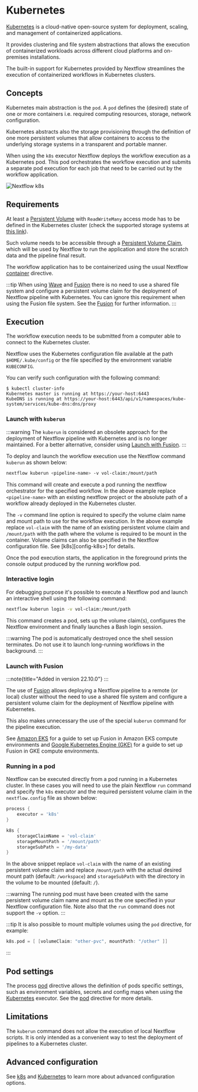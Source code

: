 # Kubernetes

[Kubernetes](https://kubernetes.io/) is a cloud-native open-source system for deployment, scaling, and management of containerized applications.

It provides clustering and file system abstractions that allows the execution of containerized workloads across different cloud platforms and on-premises installations.

The built-in support for Kubernetes provided by Nextflow streamlines the execution of containerized workflows in Kubernetes clusters.

## Concepts

Kubernetes main abstraction is the `pod`. A `pod` defines the (desired) state of one or more containers i.e. required computing resources, storage, network configuration.

Kubernetes abstracts also the storage provisioning through the definition of one more persistent volumes that allow containers to access to the underlying storage systems in a transparent and portable manner.

When using the `k8s` executor Nextflow deploys the workflow execution as a Kubernetes pod. This pod orchestrates the workflow execution and submits a separate pod execution for each job that need to be carried out by the workflow application.


![Nextflow k8s](_static/nextflow-k8s-min.png)

## Requirements

At least a [Persistent Volume](https://kubernetes.io/docs/concepts/storage/persistent-volumes/#persistent-volumes) with `ReadWriteMany` access mode has to be defined in the Kubernetes cluster (check the supported storage systems at [this link](https://kubernetes.io/docs/concepts/storage/persistent-volumes/#access-modes)).

Such volume needs to be accessible through a [Persistent Volume Claim](https://kubernetes.io/docs/concepts/storage/persistent-volumes/#persistentvolumeclaims), which will be used by Nextflow to run the application and store the scratch data and the pipeline final result.

The workflow application has to be containerized using the usual Nextflow [container][process-container] directive.

:::tip
When using [Wave][wave-page] and [Fusion][fusion-page] there is no need to use a shared file system and configure a persistent volume claim for the deployment of Nextflow pipeline with Kubernetes. You can ignore this requirement when using the Fusion file system. See the [Fusion][fusion-page] for further information.
:::

## Execution

The workflow execution needs to be submitted from a computer able to connect to the Kubernetes cluster.

Nextflow uses the Kubernetes configuration file available at the path `$HOME/.kube/config` or the file specified by the environment variable `KUBECONFIG`.

You can verify such configuration with the following command:

```console
$ kubectl cluster-info
Kubernetes master is running at https://your-host:6443
KubeDNS is running at https://your-host:6443/api/v1/namespaces/kube-system/services/kube-dns:dns/proxy
```

### Launch with `kuberun`

:::warning
The `kuberun` is considered an obsolete approach for the deployment of Nextflow pipeline with Kubernetes and is no longer maintained. For a better alternative, consider using [Launch with Fusion](#launch-with-fusion).
:::

To deploy and launch the workflow execution use the Nextflow command `kuberun` as shown below:

```bash
nextflow kuberun <pipeline-name> -v vol-claim:/mount/path
```

This command will create and execute a pod running the nextflow orchestrator for the specified workflow. In the above example replace `<pipeline-name>` with an existing nextflow project or the absolute path of a workflow already deployed in the Kubernetes cluster.

The `-v` command line option is required to specify the volume claim name and mount path to use for the workflow execution. In the above example replace `vol-claim` with the name of an existing persistent volume claim and `/mount/path` with the path where the volume is required to be mount in the container. Volume claims can also be specified in the Nextflow configuration file. See [k8s][config-k8s>] for details.

Once the pod execution starts, the application in the foreground prints the console output produced by the running workflow pod.

### Interactive login

For debugging purpose it's possible to execute a Nextflow pod and launch an interactive shell using the following command:

```bash
nextflow kuberun login -v vol-claim:/mount/path
```

This command creates a pod, sets up the volume claim(s), configures the Nextflow environment and finally launches a Bash login session.

:::warning
The pod is automatically destroyed once the shell session terminates. Do not use it to launch long-running workflows in the background.
:::

### Launch with Fusion

:::note{title="Added in version 22.10.0"}
:::

The use of [Fusion][fusion-page] allows deploying a Nextflow pipeline to a remote (or local) cluster without the need to use a shared file system and configure a persistent volume claim for the deployment of Nextflow pipeline with Kubernetes.

This also makes unnecessary the use of the special `kuberun` command for the pipeline execution.

See [Amazon EKS](https://docs.seqera.io/fusion/guide/aws-eks) for a guide to set up Fusion in Amazon EKS compute environments and [Google Kubernetes Engine (GKE)](https://docs.seqera.io/fusion/guide/gcp-gke) for a guide to set up Fusion in GKE compute environments.

### Running in a pod

Nextflow can be executed directly from a pod running in a Kubernetes cluster. In these cases you will need to use the plain Nextflow `run` command and specify the `k8s` executor and the required persistent volume claim in the `nextflow.config` file as shown below:

```groovy
process {
    executor = 'k8s'
}

k8s {
    storageClaimName = 'vol-claim'
    storageMountPath = '/mount/path'
    storageSubPath = '/my-data'
}
```

In the above snippet replace `vol-claim` with the name of an existing persistent volume claim and replace `/mount/path` with the actual desired mount path (default: `/workspace`) and `storageSubPath` with the directory in the volume to be mounted (default: `/`).

:::warning
The running pod must have been created with the same persistent volume claim name and mount as the one specified in your Nextflow configuration file. Note also that the `run` command does not support the `-v` option.
:::

:::tip
It is also possible to mount multiple volumes using the `pod` directive, for example:

```groovy
k8s.pod = [ [volumeClaim: "other-pvc", mountPath: "/other" ]]
```
:::

## Pod settings

The process [pod][process-pod] directive allows the definition of pods specific settings, such as environment variables, secrets and config maps when using the [Kubernetes][k8s-executor] executor. See the [pod][process-pod] directive for more details.

## Limitations

The `kuberun` command does not allow the execution of local Nextflow scripts. It is only intended as a convenient way to test the deployment of pipelines to a Kubernetes cluster.

## Advanced configuration

See [k8s][config-k8s] and [Kubernetes][k8s-executor] to learn more about advanced configuration options.

[config-k8s]: /nextflow_docs/nextflow_repo/docs/reference/config.mdx#k8s
[fusion-page]: /nextflow_docs/nextflow_repo/docs/fusion.mdx
[k8s-executor]: /nextflow_docs/nextflow_repo/docs/executor.mdx#kubernetes
[process-container]: /nextflow_docs/nextflow_repo/docs/reference/process.mdx#container
[process-pod]: /nextflow_docs/nextflow_repo/docs/reference/process.mdx#pod
[wave-page]: /nextflow_docs/nextflow_repo/docs/wave.mdx
